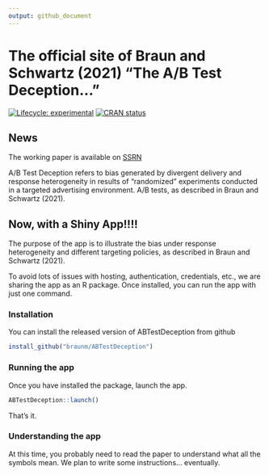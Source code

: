 ```yaml
---
output: github_document
---
```


<!-- README.md is generated from README.Rmd. Please edit that file -->

<!-- ```{r, include = FALSE} -->
<!-- knitr::opts_chunk$set( -->
<!--   collapse = TRUE, -->
<!--   comment = "#>", -->
<!--   fig.path = "man/figures/README-", -->
<!--   out.width = "100%" -->
<!-- ) -->
<!-- ``` -->





# The official site of Braun and Schwartz (2021) "The A/B Test Deception..."

<!-- badges: start -->
[![Lifecycle: experimental](https://img.shields.io/badge/lifecycle-experimental-orange.svg)](https://www.tidyverse.org/lifecycle/#experimental)
[![CRAN status](https://www.r-pkg.org/badges/version/adTargApp)](https://CRAN.R-project.org/package=adTargApp)
<!-- badges: end -->

## News

The working paper is available on [SSRN](https://papers.ssrn.com/sol3/papers.cfm?abstract_id=3896024)


A/B Test Deception refers to bias generated by divergent delivery and response heterogeneity in results of "randomized" experiments conducted in a targeted advertising environment. A/B tests, as described in Braun and Schwartz (2021).


## Now, with a Shiny App!!!!

The purpose of the app is to illustrate the bias under response heterogeneity and different targeting policies, as described in Braun and Schwartz (2021).

To avoid lots of issues with hosting, authentication, credentials, etc., we are sharing the app as an R package.  Once installed, you can run the app with just one command.

### Installation

You can install the released version of ABTestDeception from github

``` r
install_github("braunm/ABTestDeception")
```

### Running the app

Once you have installed the package, launch the app.

``` r
ABTestDeception::launch()
```

That's it.

### Understanding the app

At this time, you probably need to read the paper to understand what all the symbols mean.  We plan to write some instructions... eventually.
